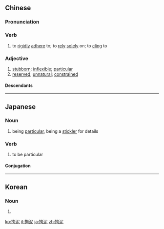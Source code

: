 ==Chinese==
{{zh-forms}}

===Pronunciation===
{{zh-pron
|m=jūnì
|c=keoi1 nei6,keoi1 nai4
|cat=v,a
}}

===Verb===
{{zh-verb}}

# to [[rigidly]] [[adhere]] to; to [[rely]] [[solely]] on; to [[cling]] to

===Adjective===
{{zh-adj}}

# [[stubborn]]; [[inflexible]]; [[particular]]
# [[reserved]]; [[unnatural]]; [[constrained]]

====Descendants====
{{CJKV||こうでい|구니}}

----

==Japanese==
{{ja-kanjitab|こう|でい|yomi=on}}

===Noun===
{{ja-noun|こうでい}}

# being [[particular]], being a [[stickler]] for details

===Verb===
{{ja-verb-suru|こうでい}}

# to be particular

====Conjugation====
{{ja-suru|こうでい}}

----

==Korean==
{{ko-hanjatab}}

===Noun===
{{ko-noun|hangeul=구니}}

# {{hanja form of|구니|obsession}}

[[ko:拘泥]]
[[it:拘泥]]
[[ja:拘泥]]
[[zh:拘泥]]
